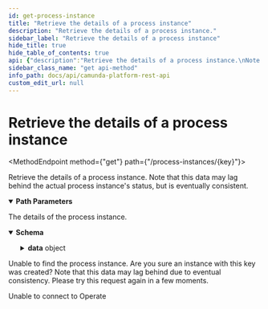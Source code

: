 ```yaml
---
id: get-process-instance
title: "Retrieve the details of a process instance"
description: "Retrieve the details of a process instance."
sidebar_label: "Retrieve the details of a process instance"
hide_title: true
hide_table_of_contents: true
api: {"description":"Retrieve the details of a process instance.\nNote that this data may lag behind the actual process instance's status, but is eventually consistent.","operationId":"getProcessInstance","parameters":[{"name":"key","description":"Key (unique identifier) of the process instance","in":"path","required":true,"schema":{"type":"integer","format":"int64"}}],"responses":{"200":{"description":"The details of the process instance.","content":{"application/json":{"schema":{"title":"A response to a request to retrieve ProcessInstanceDetails","description":"A response to a request to retrieve ProcessInstanceDetails","type":"object","properties":{"data":{"title":"A process instance","description":"A process instance","type":"object","properties":{"processDefinitionKey":{"type":"integer","format":"int64","description":"Key of the process which this instance belongs to"},"bpmnProcessId":{"type":"string","description":"BPMN process id of the process which this instance belongs to"},"version":{"type":"integer","description":"Version of the process which this instance belongs to"},"processInstanceKey":{"type":"integer","format":"int64","description":"Unique key of the process instance on the partition"},"parentInstanceKey":{"type":"integer","format":"int64","description":"Unique key of the process instance which this instance is a part of (e.g. called from call activity), or null if it has no parent instance"},"status":{"type":"string","description":"The status of the process instance","enum":["activated","has_incident","completed","terminated"]},"startedAt":{"type":"string","description":"Timestamp when the process instance was started, in ISO 8601 representation"},"endedAt":{"type":"string","description":"Timestamp when the process instance was ended, in ISO 8601 representation, or null if it has yet ended"}}},"error":{"type":"string"}}}}}},"404":{"description":"Unable to find the process instance. Are you sure an instance with this key was created? Note that this data may lag behind due to eventual consistency. Please try this request again in a few moments."},"503":{"description":"Unable to connect to Operate"}},"tags":["Insights"],"method":"get","path":"/process-instances/{key}","info":{"title":"Camunda Platform REST API","description":"REST API to interact with Camunda Platform 8.\n\n:::caution\n\nThis API is not yet stable - we may break backward compatibility in newer releases of `v0`.\n\n:::","version":"0.2.0"},"postman":{"name":"Retrieve the details of a process instance","description":{"content":"Retrieve the details of a process instance.\nNote that this data may lag behind the actual process instance's status, but is eventually consistent.","type":"text/plain"},"url":{"path":["process-instances",":key"],"host":["{{baseUrl}}"],"query":[],"variable":[{"disabled":false,"description":{"content":"(Required) Key (unique identifier) of the process instance","type":"text/plain"},"type":"any","value":"","key":"key"}]},"header":[{"key":"Accept","value":"application/json"}],"method":"GET"}}
sidebar_class_name: "get api-method"
info_path: docs/api/camunda-platform-rest-api
custom_edit_url: null
---
```



<h1 className={"openapi__heading"}>Retrieve the details of a process instance</h1>

<MethodEndpoint method={"get"} path={"/process-instances/{key}"}></MethodEndpoint>



Retrieve the details of a process instance.
Note that this data may lag behind the actual process instance's status, but is eventually consistent.

<details style={{"marginBottom":"1rem"}} className={"openapi-markdown__details"} data-collapsed={false} open={true}><summary style={{}}><strong>Path Parameters</strong></summary><div><ul><ParamsItem className={"paramsItem"} param={{"name":"key","description":"Key (unique identifier) of the process instance","in":"path","required":true,"schema":{"type":"integer","format":"int64"}}}></ParamsItem></ul></div></details><div><div><ApiTabs><TabItem label={"200"} value={"200"}><div>

The details of the process instance.

</div><div><MimeTabs className={"openapi-tabs__mime"} schemaType={"response"}><TabItem label={"application/json"} value={"application/json"}><SchemaTabs className={"openapi-tabs__schema"}><TabItem label={"Schema"} value={"Schema"}><details style={{}} className={"openapi-markdown__details"} data-collapsed={false} open={true}><summary style={{"textAlign":"left"}}><strong>Schema</strong></summary><div style={{"textAlign":"left","marginLeft":"1rem"}}></div><ul style={{"marginLeft":"1rem"}}><SchemaItem collapsible={true} className={"schemaItem"}><details style={{}} className={"openapi-markdown__details"}><summary style={{}}><strong>data</strong><span style={{"opacity":"0.6"}}> object</span></summary><div style={{"marginLeft":"1rem"}}><div style={{"marginTop":".5rem","marginBottom":".5rem"}}>

A process instance

</div><SchemaItem collapsible={false} name={"processDefinitionKey"} required={false} schemaName={"int64"} qualifierMessage={undefined} schema={{"type":"integer","format":"int64","description":"Key of the process which this instance belongs to"}}></SchemaItem><SchemaItem collapsible={false} name={"bpmnProcessId"} required={false} schemaName={"string"} qualifierMessage={undefined} schema={{"type":"string","description":"BPMN process id of the process which this instance belongs to"}}></SchemaItem><SchemaItem collapsible={false} name={"version"} required={false} schemaName={"integer"} qualifierMessage={undefined} schema={{"type":"integer","description":"Version of the process which this instance belongs to"}}></SchemaItem><SchemaItem collapsible={false} name={"processInstanceKey"} required={false} schemaName={"int64"} qualifierMessage={undefined} schema={{"type":"integer","format":"int64","description":"Unique key of the process instance on the partition"}}></SchemaItem><SchemaItem collapsible={false} name={"parentInstanceKey"} required={false} schemaName={"int64"} qualifierMessage={undefined} schema={{"type":"integer","format":"int64","description":"Unique key of the process instance which this instance is a part of (e.g. called from call activity), or null if it has no parent instance"}}></SchemaItem><SchemaItem collapsible={false} name={"status"} required={false} schemaName={"string"} qualifierMessage={"**Possible values:** [`activated`, `has_incident`, `completed`, `terminated`]"} schema={{"type":"string","description":"The status of the process instance","enum":["activated","has_incident","completed","terminated"]}}></SchemaItem><SchemaItem collapsible={false} name={"startedAt"} required={false} schemaName={"string"} qualifierMessage={undefined} schema={{"type":"string","description":"Timestamp when the process instance was started, in ISO 8601 representation"}}></SchemaItem><SchemaItem collapsible={false} name={"endedAt"} required={false} schemaName={"string"} qualifierMessage={undefined} schema={{"type":"string","description":"Timestamp when the process instance was ended, in ISO 8601 representation, or null if it has yet ended"}}></SchemaItem></div></details></SchemaItem><SchemaItem collapsible={false} name={"error"} required={false} schemaName={"string"} qualifierMessage={undefined} schema={{"type":"string"}}></SchemaItem></ul></details></TabItem><TabItem label={"Example (from schema)"} value={"Example (from schema)"}><ResponseSamples responseExample={"{\n  \"data\": {\n    \"processDefinitionKey\": 0,\n    \"bpmnProcessId\": \"string\",\n    \"version\": 0,\n    \"processInstanceKey\": 0,\n    \"parentInstanceKey\": 0,\n    \"status\": \"activated\",\n    \"startedAt\": \"string\",\n    \"endedAt\": \"string\"\n  },\n  \"error\": \"string\"\n}"} language={"json"}></ResponseSamples></TabItem></SchemaTabs></TabItem></MimeTabs></div></TabItem><TabItem label={"404"} value={"404"}><div>

Unable to find the process instance. Are you sure an instance with this key was created? Note that this data may lag behind due to eventual consistency. Please try this request again in a few moments.

</div><div></div></TabItem><TabItem label={"503"} value={"503"}><div>

Unable to connect to Operate

</div><div></div></TabItem></ApiTabs></div></div>
      